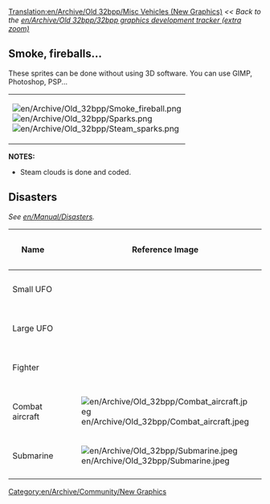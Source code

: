 [[Translation:en/Archive/Old 32bpp/Misc Vehicles (New Graphics)]]
''<< Back to the [[en/Archive/Old 32bpp/32bpp graphics development tracker (extra zoom)]]''

[[Category:en/Archive/Community/New Graphics]]

==Smoke, fireballs...==
These sprites can be done without using 3D software. You can use GIMP, Photoshop, PSP...

{| border=1 style="background:#e7ebff;"
|[[File:en/Archive/Old 32bpp/Smoke fireball.png]]<BR>
[[File:en/Archive/Old 32bpp/Sparks.png]]<BR>
[[File:en/Archive/Old 32bpp/Steam sparks.png]]
|}
'''NOTES:'''
*Steam clouds is done and coded.

==Disasters==
''See [[en/Manual/Disasters]].''
{| border=1 style="background:#e7ebff;"
!Name
!Reference Image
!Remodeled By
!Status
!Image
!Source File
!Game Graphics
|-
!Small UFO
|
|Wacki
{{en/Archive/Old 32bpp/WIP}} (?)
|[http://www.tt-forums.net/viewtopic.php?f=36&t=14549&st=0&sk=t&sd=a&hilit=ufo&start=2890 Wackis small UFO]
|
|
|-
!Large UFO
|
|Wacki
{{en/Archive/Old 32bpp/WIP}} (?)
|[http://www.tt-forums.net/viewtopic.php?f=36&t=14549&st=0&sk=t&sd=a&hilit=ufo&start=2890 Wackis large UFO]
|
|
|-
!Fighter
|
|Wacki
{{en/Archive/Old 32bpp/WIP}} (?)
|[http://www.tt-forums.net/viewtopic.php?f=36&t=14549&st=0&sk=t&sd=a&hilit=ufo&start=2890 Wackis fighter]
|
|
|-
!Combat aircraft
|[[File:en/Archive/Old 32bpp/Combat aircraft.jpeg]]
|
{{en/Archive/Old 32bpp/Unclaimed}}
|
|
|
|-
!Submarine
|[[File:en/Archive/Old 32bpp/Submarine.jpeg]]
|MeusH
{{en/Archive/Old 32bpp/WIP}} (?)
|[http://www.tt-forums.net/viewtopic.php?f=36&t=14549&st=0&sk=t&sd=a&hilit=ufo&start=272 MeusHs submarine]
|
|
|-
|}